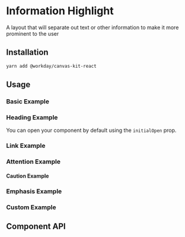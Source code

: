 


<Meta title="Preview/Information Highlight" component={InformationHighlight} />

# Information Highlight

A layout that will separate out text or other information  to make it more prominent to the user

## Installation

```sh
yarn add @workday/canvas-kit-react
```


## Usage

### Basic Example


<ExampleCodeBlock code={Body} />

### Heading Example

You can open your component by default using the `initialOpen` prop.

<ExampleCodeBlock code={Heading} />

### Link Example

<ExampleCodeBlock code={Button} />


### Attention Example

<ExampleCodeBlock code={IconAttention} />

#### Caution Example

<ExampleCodeBlock code={IconCaution} />

### Emphasis Example

<ExampleCodeBlock code={IconInformational} />

### Custom Example

<ExampleCodeBlock code={IconCustom} />

## Component API

<SymbolDoc name="InformationHighlight" hideDescription />
